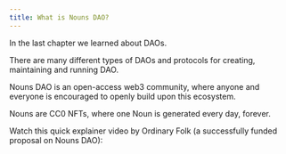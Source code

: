 ```yaml
---
title: What is Nouns DAO?
---
```


In the last chapter we learned about DAOs.&#x20;

There are many different types of DAOs and protocols for creating, maintaining and running DAO.

Nouns DAO is an open-access web3 community, where anyone and everyone is encouraged to openly build upon this ecosystem.

Nouns are CC0 NFTs, where one Noun is generated every day, forever.

Watch this quick explainer video by Ordinary Folk (a successfully funded proposal on Nouns DAO):

<Tweet tweetLink="ordinaryfolkco/status/1603200528162656257" align="center" hideConversation={true} />

